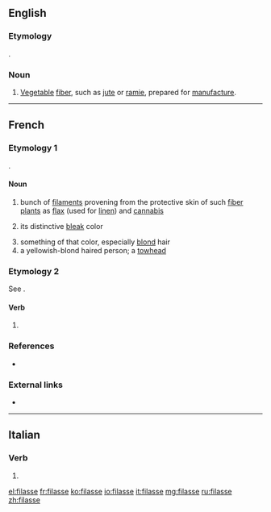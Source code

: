 ==English==

===Etymology===
{{bor|en|fr}}.

===Noun===
{{en-noun|?}}

# [[vegetable|Vegetable]] [[fiber]], such as [[jute]] or [[ramie]], prepared for [[manufacture]].

----

==French==

===Etymology 1===
{{suffix|fr|fil|asse}}.

====Noun====
{{fr-noun|f}}

# bunch of [[filament]]s provening from the protective skin of such [[fiber plant]]s as [[flax]] (used for [[linen]]) and [[cannabis]]
# {{lb|fr|by metonymy}} its distinctive [[bleak]] color
# something of that color, especially [[blond]] hair
# a yellowish-blond haired person; a [[towhead]]

===Etymology 2===
See {{m|fr|filer}}.

====Verb====
{{fr-verb-form}}

# {{inflection of|filer||1|s|impf|subj|lang=fr}}

===References===
* {{R:NPLarousse}}

===External links===
* {{R:TLFi}}

----

==Italian==

===Verb===
{{head|it|verb form}}

# {{inflection of|filare||3|s|impf|subj|lang=it}}

[[el:filasse]]
[[fr:filasse]]
[[ko:filasse]]
[[io:filasse]]
[[it:filasse]]
[[mg:filasse]]
[[ru:filasse]]
[[zh:filasse]]